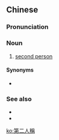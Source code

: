 {{also|第二人称}}
==Chinese==
{{zh-forms|s=第二人称|type=22}}

===Pronunciation===
{{zh-pron
|m=dì'èrrénchēng
|cat=n
}}

===Noun===
{{zh-noun}}

# [[second person]] {{gloss|the form of a verb used when the subject of a sentence is the audience}}

====Synonyms====
* {{sense|second person}} {{zh-l|對稱|tr=duìchēng}}

===See also===
* {{zh-l|第一人稱}}
* {{zh-l|第三人稱}}

{{zh-cat|Grammar}}

[[ko:第二人稱]]